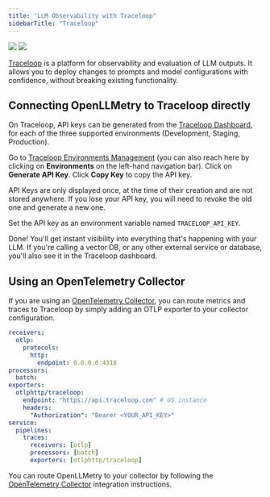 ```yaml
---
title: "LLM Observability with Traceloop"
sidebarTitle: "Traceloop"
---
```


<Frame>
  <img className="block dark:hidden" src="/img/trace-light.png" />
  <img className="hidden dark:block" src="/img/trace-dark.png" />
</Frame>

[Traceloop](https://app.traceloop.com) is a platform for observability and evaluation of LLM outputs.
It allows you to deploy changes to prompts and model configurations with confidence, without breaking existing functionality.

## Connecting OpenLLMetry to Traceloop directly

On Traceloop, API keys can be generated from the [Traceloop Dashboard](https://app.traceloop.com/settings/api-keys), for each of the three supported environments (Development, Staging, Production).

Go to [Traceloop Environments Management](https://app.traceloop.com/settings/api-keys)
(you can also reach here by clicking on **Environments** on the left-hand navigation bar).
Click on **Generate API Key**. Click **Copy Key** to copy the API key.

<Note>
  API Keys are only displayed once, at the time of their creation and are not
  stored anywhere. If you lose your API key, you will need to revoke the old one
  and generate a new one.
</Note>

Set the API key as an environment variable named `TRACELOOP_API_KEY`.

Done! You'll get instant visibility into everything that's happening with your LLM.
If you're calling a vector DB, or any other external service or database, you'll also see it in the Traceloop dashboard.

## Using an OpenTelemetry Collector

If you are using an [OpenTelemetry Collector](https://opentelemetry.io/docs/collector/), you can route metrics and traces to Traceloop by simply adding an OTLP exporter to your collector configuration.

```yaml
receivers:
  otlp:
    protocols:
      http:
        endpoint: 0.0.0.0:4318
processors:
  batch:
exporters:
  otlphttp/traceloop:
    endpoint: "https://api.traceloop.com" # US instance
    headers:
      "Authorization": "Bearer <YOUR_API_KEY>"
service:
  pipelines:
    traces:
      receivers: [otlp]
      processors: [batch]
      exporters: [otlphttp/traceloop]
```

You can route OpenLLMetry to your collector by following the [OpenTelemetry Collector](/openllmetry/integrations/otel-collector) integration instructions.
